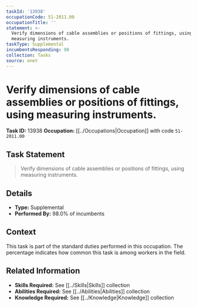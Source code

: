 ```yaml
---
taskId: '13938'
occupationCode: 51-2011.00
occupationTitle: ''
statement: >-
  Verify dimensions of cable assemblies or positions of fittings, using
  measuring instruments.
taskType: Supplemental
incumbentsResponding: 98
collection: Tasks
source: onet
---
```

# Verify dimensions of cable assemblies or positions of fittings, using measuring instruments.

**Task ID:** 13938
**Occupation:** [[../Occupations|Occupation]] with code `51-2011.00`

## Task Statement

> Verify dimensions of cable assemblies or positions of fittings, using measuring instruments.

## Details

- **Type:** Supplemental
- **Performed By:** 98.0% of incumbents

## Context

This task is part of the standard duties performed in this occupation. The percentage indicates how common this task is among workers in the field.

## Related Information

- **Skills Required:** See [[../Skills|Skills]] collection
- **Abilities Required:** See [[../Abilities|Abilities]] collection
- **Knowledge Required:** See [[../Knowledge|Knowledge]] collection
